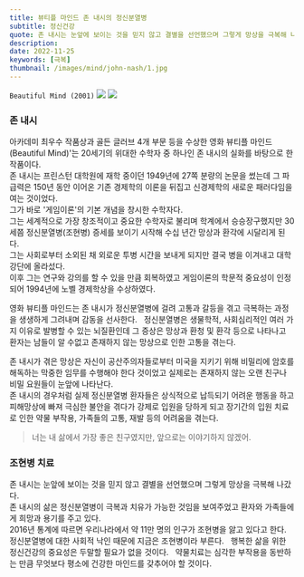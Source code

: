 ```yaml
---
title: 뷰티플 마인드 존 내시의 정신분열병
subtitle: 정신건강
quote: 존 내시는 눈앞에 보이는 것을 믿지 않고 결별을 선언했으며 그렇게 망상을 극복해 나갔다.
description: 
date: 2022-11-25
keywords: [극복]
thumbnail: /images/mind/john-nash/1.jpg
---
```


`Beautiful Mind (2001)`
![](/images/mind/john-nash/1.jpg)
![](/images/mind/john-nash/2.jpg)

### 존 내시
아카데미 최우수 작품상과 골든 글러브 4개 부문 등을 수상한 영화 뷰티플 마인드(Beautiful Mind)'는 20세기의 위대한 수학자 중 하나인 존 내시의 실화를 바탕으로 한 작품이다.  
존 내시는 프린스턴 대학원에 재학 중이던 1949년에 27쪽 분량의 논문을 썼는데 그 파급력은 150년 동안 이어온 기존 경제학의 이론을 뒤집고 신경제학의 새로운 패러다임을 여는 것이었다.  
그가 바로 '게임이론'의 기본 개념을 창시한 수학자다.  
그는 세계적으로 가장 창조적이고 중요한 수학자로 불리며 학계에서 승승장구했지만 30세쯤 정신분열병(조현병) 증세를 보이기 시작해 수십 년간 망상과 환각에 시달리게 된다.  
그는 사회로부터 소외된 채 외로운 투병 시간을 보내게 되지만 결국 병을 이겨내고 대학 강단에 올라섰다.  
이후 그는 연구와 강의를 할 수 있을 만큼 회복하였고 게임이론의 학문적 중요성이 인정되어 1994년에 노벨 경제학상을 수상하였다. 

영화 뷰티플 마인드는 존 내시가 정신분열병에 걸려 고통과 갈등을 겪고 극복하는 과정을 생생하게 그려내며 감동을 선사한다.  
정신분열병은 생물학적, 사회심리적인 여러 가지 이유로 발병할 수 있는 뇌질환인데 그 증상은 망상과 환청 및 환각 등으로 나타나고 환자는 남들이 알 수없고 존재하지 않는 망상으로 인한 고통을 겪는다. 

존 내시가 겪은 망상은 자신이 공산주의자들로부터 미국을 지키기 위해 비밀리에 암호를 해독하는 막중한 임무를 수행해야 한다 것이었고 실제로는 존재하지 않는 오랜 친구나 비밀 요원들이 눈앞에 나타난다.  
존 내시의 경우처럼 실제 정신분열병 환자들은 상식적으로 납득되기 어려운 행동을 하고 피해망상에 빠져 극심한 불안을 겪다가 강제로 입원을 당하게 되고 장기간의 입원 치료로 인한 약물 부작용, 가족들의 고통, 재발 등의 어려움을 겪는다.  

> 너는 내 삶에서 가장 좋은 친구였지만, 앞으로는 이야기하지 않겠어. 

### 조현병 치료
존 내시는 눈앞에 보이는 것을 믿지 않고 결별을 선언했으며 그렇게 망상을 극복해 나갔다.  
존 내시의 삶은 정신분열병이 극복과 치유가 가능한 것임을 보여주었고 환자와 가족들에게 희망과 용기를 주고 있다.  
2016년 통계에 따르면 우리나라에서 약 11만 명의 인구가 조현병을 앓고 있다고 한다.  
정신분열병에 대한 사회적 낙인 때문에 지금은 조현병이라 부른다.  
행복한 삶을 위한 정신건강의 중요성은 두말할 필요가 없을 것이다.  
약물치료는 심각한 부작용을 동반하는 만큼 무엇보다 평소에 건강한 마인드를 갖추어야 할 것이다.  